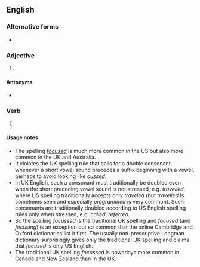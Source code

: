 ==English==

===Alternative forms===
* {{l|en|focused}}

===Adjective===
{{en-adj}}

# {{lb|en|British}} {{alternative spelling of|focused|lang=en}}

====Antonyms====
* {{l|en|unfocussed}}

===Verb===
{{head|en|verb form}}

# {{lb|en|British}} {{en-past of|focus}}

====Usage notes====
* The spelling ''[[focused]]'' is much more common in the US but also more common in the UK and Australia. 
* It violates the UK spelling rule that calls for a double consonant whenever a short vowel sound precedes a suffix beginning with a vowel, perhaps to avoid looking like ''[[cussed]]''. 
* In UK English, such a consonant must traditionally be doubled even when the short preceding vowel sound is not stressed, e.g. ''travelled'', where US spelling traditionally accepts only ''traveled'' (but ''travelled'' is sometimes seen and especially ''programmed'' is very common). Such consonants are traditionally doubled according to US English spelling rules only when stressed, e.g. ''called'', ''referred''. 
* So the spelling ''focussed'' is the traditional UK spelling and ''focused'' (and ''focusing'') is an exception but so common that the online Cambridge and Oxford dictionaries list it first. The usually non-prescriptive Longman dictionary surprisingly gives only the traditional UK spelling and claims that ''focused'' is only US English. 
* The traditional UK spelling ''focussed'' is nowadays more common in Canada and New Zealand than in the UK.
